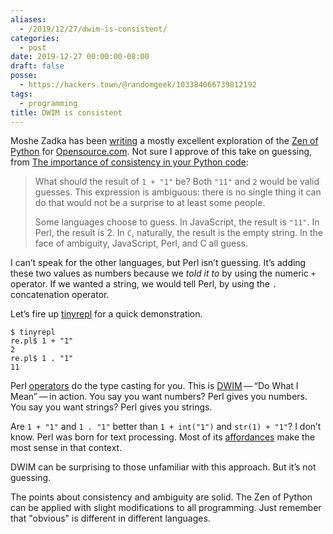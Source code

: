 ```yaml
---
aliases:
  - /2019/12/27/dwim-is-consistent/
categories:
  - post
date: 2019-12-27 00:00:00-08:00
draft: false
posse:
  - https://hackers.town/@randomgeek/103384066739812192
tags:
  - programming
title: DWIM is consistent
---
```


Moshe Zadka has been [writing](https://opensource.com/users/moshez) a
mostly excellent exploration of the [Zen of
Python](https://www.python.org/dev/peps/pep-0020/) for
[Opensource.com](https://opensource.com). Not sure I approve of this
take on guessing, from [The importance of consistency in your Python
code](https://opensource.com/article/19/12/zen-python-consistency):

> What should the result of `1 + "1"` be? Both `"11"` and `2` would be
> valid guesses. This expression is ambiguous: there is no single thing
> it can do that would not be a surprise to at least some people.
>
> Some languages choose to guess. In JavaScript, the result is `"11"`.
> In Perl, the result is 2. In `C`, naturally, the result is the empty
> string. In the face of ambiguity, JavaScript, Perl, and C all guess.

I can’t speak for the other languages, but Perl isn’t guessing. It’s
adding these two values as numbers because we *told it to* by using the
numeric `+` operator. If we wanted a string, we would tell Perl, by
using the `.` concatenation operator.

Let’s fire up
[tinyrepl](https://metacpan.org/pod/distribution/Eval-WithLexicals/bin/tinyrepl)
for a quick demonstration.

```
$ tinyrepl
re.pl$ 1 + "1"
2
re.pl$ 1 . "1"
11
```

Perl
[operators](https://perldoc.perl.org/perlop.html#Additive-Operators) do
the type casting for you. This is
[DWIM](https://en.wikipedia.org/wiki/DWIM) — “Do What I Mean” — in
action. You say you want numbers? Perl gives you numbers. You say you
want strings? Perl gives you strings.

Are `1 + "1"` and `1 . "1"` better than `1 + int("1")` and `str(1) +
"1"`? I don’t know. Perl was born for text processing. Most of its
[affordances](https://en.wikipedia.org/wiki/Affordance) make the most
sense in that context.

DWIM can be surprising to those unfamiliar with this approach. But it’s
not guessing.

The points about consistency and ambiguity are solid. The Zen of Python
can be applied with slight modifications to all programming. Just
remember that "obvious" is different in different languages.
